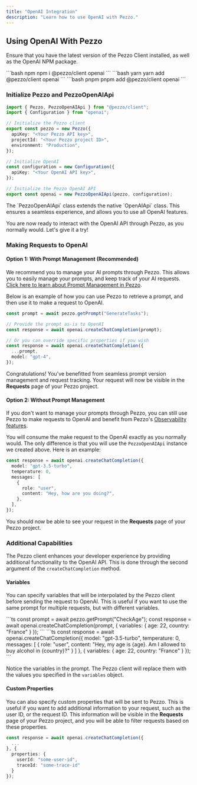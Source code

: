 ```yaml
---
title: "OpenAI Integration"
description: "Learn how to use OpenAI with Pezzo."
---
```


## Using OpenAI With Pezzo

Ensure that you have the latest version of the Pezzo Client installed, as well as the OpenAI NPM package.

<CodeGroup>
  ```bash npm
  npm i @pezzo/client openai
  ```
  ```bash yarn
  yarn add @pezzo/client openai
  ```
  ```bash pnpm
  pnpm add @pezzo/client openai
  ```
</CodeGroup>

### Initialize Pezzo and PezzoOpenAIApi

```ts
import { Pezzo, PezzoOpenAIApi } from "@pezzo/client";
import { Configuration } from "openai";

// Initialize the Pezzo client
export const pezzo = new Pezzo({
  apiKey: "<Your Pezzo API key>",
  projectId: "<Your Pezzo project ID>",
  environment: "Production",
});

// Initialize OpenAI
const configuration = new Configuration({
  apiKey: "<Your OpenAI API key>",
});

// Initialize the Pezzo OpenAI API
export const openai = new PezzoOpenAIApi(pezzo, configuration);
```

<Tip>
  The `PezzoOpenAIApi` class extends the native `OpenAIApi` class. This ensures a seamless experience, and allows you to use all OpenAI features.
</Tip>

You are now ready to interact with the OpenAI API through Pezzo, as you normally would. Let's give it a try!

### Making Requests to OpenAI

#### Option 1: With Prompt Management (Recommended)

We recommend you to manage your AI prompts through Pezzo. This allows you to easily manage your prompts, and keep track of your AI requests. [Click here to learn about Prompt Management in Pezzo](platform/prompt-management).

Below is an example of how you can use Pezzo to retrieve a prompt, and then use it to make a request to OpenAI.

```ts
const prompt = await pezzo.getPrompt("GenerateTasks");

// Provide the prompt as-is to OpenAI
const response = await openai.createChatCompletion(prompt);

// Or you can override specific properties if you wish
const response = await openai.createChatCompletion({
  ...prompt,
  model: "gpt-4",
});
```

Congratulations! You've benefitted from seamless prompt version management and request tracking. Your request will now be visible in the **Requests** page of your Pezzo project.

#### Option 2: Without Prompt Management

If you don't want to manage your prompts through Pezzo, you can still use Pezzo to make requests to OpenAI and benefit from Pezzo's [Observability features](platform/observability/overview).

You will consume the make request to the OpenAI exactly as you normally would. The only difference is that you will use the `PezzoOpenAIApi` instance we created above. Here is an example:

```ts
const response = await openai.createChatCompletion({
  model: "gpt-3.5-turbo",
  temperature: 0,
  messages: [
    {
      role: "user",
      content: "Hey, how are you doing?",
    },
  ],
});
```

You should now be able to see your request in the **Requests** page of your Pezzo project.

### Additional Capabilities

The Pezzo client enhances your developer experience by providing additional functionality to the OpenAI API. This is done through the second argument of the `createChatCompletion` method.

#### Variables

You can specify variables that will be interpolated by the Pezzo client before sending the request to OpenAI. This is useful if you want to use the same prompt for multiple requests, but with different variables.

<Tabs>
  <Tab title="With Prompt Management">
    ```ts
    const prompt = await pezzo.getPrompt("CheckAge");
    const response = await openai.createChatCompletion(prompt, {
      variables: {
        age: 22,
        country: "France"
      }
    });
    ```
  </Tab>
  <Tab title="Without Prompt Management">
    ```ts
    const response = await openai.createChatCompletion({
      model: "gpt-3.5-turbo",
      temperature: 0,
      messages: [
        {
          role: "user",
          content: "Hey, my age is {age}. Am I allowed to buy alcohol in {country}?"
        }
      ]
    }, {
      variables: {
        age: 22,
        country: "France"
      }
    });
    ```
  </Tab>
</Tabs>

Notice the variables in the prompt. The Pezzo client will replace them with the values you specified in the `variables` object.

#### Custom Properties

You can also specify custom properties that will be sent to Pezzo. This is useful if you want to add additional information to your request, such as the user ID, or the request ID. This information will be visible in the **Requests** page of your Pezzo project, and you will be able to filter requests based on these properties.

```ts
const response = await openai.createChatCompletion({
  ...
}, {
  properties: {
    userId: "some-user-id",
    traceId: "some-trace-id"
  }
});
```